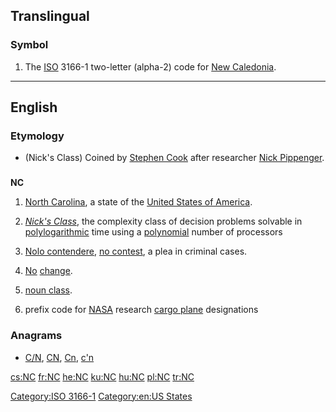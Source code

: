 {{also|N.C.|nC|.nc}}
==Translingual==

===Symbol===
{{head|mul|symbol}}

# The [[ISO]] 3166-1 two-letter (alpha-2) code for [[New Caledonia]].

[[Category:ISO 3166-1]]
----

==English==

===Etymology===
* (Nick's Class) Coined by [[w:Stephen Cook|Stephen Cook]] after researcher [[w:Nick Pippenger|Nick Pippenger]].

==={{abbreviation-old|en}}===
'''NC'''

# {{context|US}} [[North Carolina]], a state of the [[United States of America]].
# {{context|computing theory}} ''[[w:NC (complexity)|Nick's Class]]'', the complexity class of decision problems solvable in [[polylogarithmic]] time using a [[polynomial]] number of processors
# {{context|legal}} [[nolo contendere|Nolo contendere]], [[no contest]], a plea in criminal cases.
# [[no|No]] [[change]].
# {{context|linguistics}} [[noun class]].
# {{context|US}}{{aviation}} prefix code for [[NASA]] research [[cargo plane]] designations

===Anagrams===
* [[C/N#English|C/N]], [[CN#English|CN]], [[Cn#English|Cn]], [[c'n#English|c'n]]

[[Category:en:US States]]

[[cs:NC]]
[[fr:NC]]
[[he:NC]]
[[ku:NC]]
[[hu:NC]]
[[pl:NC]]
[[tr:NC]]